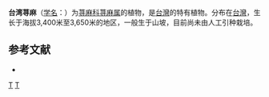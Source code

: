 {{Speciesbox 
| taxon = Urtica taiwaniana
| authority = [[应昭舜|S. S. Ying]]
}}
'''台湾荨麻'''（[[学名|学名]]：{{lang|la|''Urtica taiwaniana''}}）为[[荨麻科|荨麻科]][[荨麻属|荨麻属]]的植物，是[[台灣|台灣]]的特有植物。分布在[[台灣|台灣]]，生长于海拔3,400米至3,650米的地区，一般生于山坡，目前尚未由人工引种栽培。

== 参考文献 ==
<div class="references-small">
* {{cite web| url =http://www.bioinfo.cn/db05/KmzwSpecies.php?action=view&id=23447| title =台湾荨麻（存疑种）| work =《中国高等植物数据库全库》| publisher =中国科学院微生物研究所| author =昆明植物研究所| accessdate =2009-02-25| deadurl =yes| archiveurl =https://web.archive.org/web/20160305052253/http://www.bioinfo.cn/db05/KmzwSpecies.php?action=view&id=23447| archivedate =2016-03-05}}
</div>
{{Taxonbar|from=Q10915016}}

[[Category:荨麻属|T]]
[[Category:臺灣特有植物|T]]


{{植物小作品}}